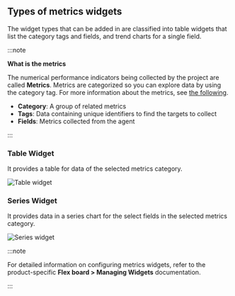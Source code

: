## Types of metrics widgets

The widget types that can be added in <Cmdname sid="all_metrics" className="uitext" /> are classified into table widgets that list the category tags and fields, and trend charts for a single field.

:::note

**What is the metrics**

The numerical performance indicators being collected by the project are called **Metrics**. Metrics are categorized so you can explore data by using the category tag. For more information about the metrics, see [the following](metrics-intro).

- **Category**: A group of related metrics
- **Tags**: Data containing unique identifiers to find the targets to collect
- **Fields**: Metrics collected from the agent

:::

### Table Widget

It provides a table for data of the selected metrics category.

  ![Table widget](/img/metric-widget-table.png)

### Series Widget

It provides data in a series chart for the select fields in the selected metrics category.

  ![Series widget](/img/metric-widget-series.png)

:::note

For detailed information on configuring metrics widgets, refer to the product-specific **Flex board > Managing Widgets** documentation.

:::
